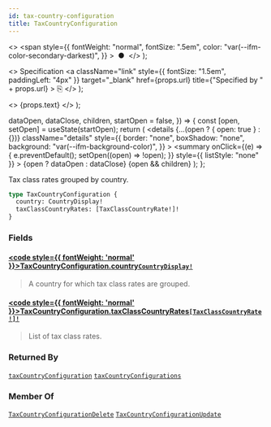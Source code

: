 ```yaml
---
id: tax-country-configuration
title: TaxCountryConfiguration
---
```


  <>
    <span
      style={{
        fontWeight: "normal",
        fontSize: ".5em",
        color: "var(--ifm-color-secondary-darkest)",
      }}
    >
      &nbsp;●&nbsp;
    </span>
  </>
);

  <>
    Specification
    <a
      className="link"
      style={{ fontSize: "1.5em", paddingLeft: "4px" }}
      target="\_blank"
      href={props.url}
      title={"Specified by " + props.url}
    >
      ⎘
    </a>
  </>
);

  <>
    <span className={props.class}>{props.text}</span>
  </>
);


  dataOpen,
  dataClose,
  children,
  startOpen = false,
}) => {
  const [open, setOpen] = useState(startOpen);
  return (
    <details
      {...(open ? { open: true } : {})}
      className="details"
      style={{
        border: "none",
        boxShadow: "none",
        background: "var(--ifm-background-color)",
      }}
    >
      <summary
        onClick={(e) => {
          e.preventDefault();
          setOpen((open) => !open);
        }}
        style={{ listStyle: "none" }}
      >
        {open ? dataOpen : dataClose}
      </summary>
      {open && children}
    </details>
  );
};

Tax class rates grouped by country.

<Badge text="Added in Saleor 3.9" class="secondary margin-bottom--sm" />

```graphql
type TaxCountryConfiguration {
  country: CountryDisplay!
  taxClassCountryRates: [TaxClassCountryRate!]!
}
```

### Fields

#### [<code style={{ fontWeight: 'normal' }}>TaxCountryConfiguration.<b>country</b></code>](#)<Bullet />[`CountryDisplay!`](../../../api-reference/miscellaneous/objects/country-display) <Badge class="badge badge--secondary" text="non-null"/> <Badge class="badge badge--secondary" text="object"/> <Badge class="badge badge--secondary" text="miscellaneous"/>

> A country for which tax class rates are grouped.

#### [<code style={{ fontWeight: 'normal' }}>TaxCountryConfiguration.<b>taxClassCountryRates</b></code>](#)<Bullet />[`[TaxClassCountryRate!]!`](../../../api-reference/taxes/objects/tax-class-country-rate) <Badge class="badge badge--secondary" text="non-null"/> <Badge class="badge badge--secondary" text="object"/> <Badge class="badge badge--secondary" text="taxes"/>

> List of tax class rates.

### Returned By

[`taxCountryConfiguration`](../../../api-reference/taxes/queries/tax-country-configuration) <Badge class="badge badge--secondary" text="query"/><Bullet />[`taxCountryConfigurations`](../../../api-reference/taxes/queries/tax-country-configurations) <Badge class="badge badge--secondary" text="query"/>

### Member Of

[`TaxCountryConfigurationDelete`](../../../api-reference/taxes/objects/tax-country-configuration-delete) <Badge class="badge badge--secondary" text="object"/><Bullet />[`TaxCountryConfigurationUpdate`](../../../api-reference/taxes/objects/tax-country-configuration-update) <Badge class="badge badge--secondary" text="object"/>
